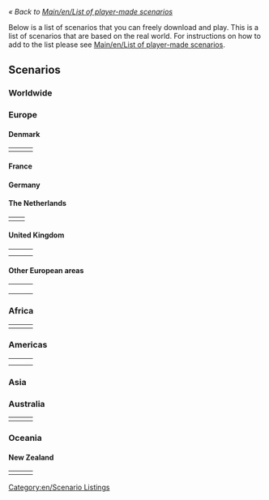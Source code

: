 ''« Back to [[Main/en/List of player-made scenarios]]''

Below is a list of scenarios that you can freely download and play. This is a list of scenarios that are based on the real world. For instructions on how to add to the list please see [[Main/en/List of player-made scenarios]].

==Scenarios==

=== Worldwide ===

{{Scenario:CarstsWorldScenario}}

=== Europe ===

{{Scenario:Europe}}

==== Denmark ====

{|
|- valign="top"
|style="border:none;background:white"|
{{Scenario:Denmark}}

|style="border:none;background:white"|
{{Scenario:Oresund}}

|style="border:none;background:white"|
<!-- {{ ... }} -->

|}

==== France ====

{{Scenario:South West France}}

==== Germany ====

{{Scenario:German Reunification}}

==== The Netherlands ====

{|
|- valign="top"
|style="border:none;background:white"|
{{Scenario:Flevoland}} 

|style="border:none;background:white"|
{{Scenario:The Netherlands}}

|}

==== United Kingdom ====

{|
|- valign="top"
|style="border:none;background:white"|
{{scenario:North_England}}

|style="border:none;background:white"|
{{Scenario:North-West Europe}}

|style="border:none;background:white"|
{{scenario:Northumberland, England}} 

|- valign="top"
|style="border:none;background:white"|
{{scenario:South Yorkshire}} 

|style="border:none;background:white"|
{{Scenario:United Kingdom}}

|style="border:none;background:white"|
{{Scenario:Isle Of Wight}}

|}

==== Other European areas ====

{|
|- valign="top"
|style="border:none;background:white"|
{{Scenario:Iceland}}

|style="border:none;background:white"|
{{Scenario:Italy}}

|style="border:none;background:white"|
{{Scenario:Lithuania}}

|- valign="top"
|style="border:none;background:white"|
{{Scenario:Latvia}}

|style="border:none;background:white"|
{{Scenario:Malta}}

|style="border:none;background:white"|
{{Scenario:Czech Republic}}

|- valign="top"
|style="border:none;background:white"|
{{Scenario:Croatia Dalmatia}}

|style="border:none;background:white"|
{{Scenario:Portugal}}

|}

=== Africa ===

{|
|- valign="top"
|style="border:none;background:white"|
{{Scenario:Alexander to Karthoum}}

|style="border:none;background:white"|
<!-- {{ ... }} -->

|style="border:none;background:white"|
<!-- {{ ... }} -->

|}

=== Americas ===

{|
|- valign="top"
|style="border:none;background:white"|
{{Scenario:Cuba}}

|style="border:none;background:white"|
{{Scenario:Florida}}

|style="border:none;background:white"|
{{Scenario:Jamaica}}

|-
|style="border:none;background:white"|
{{Scenario:South America}}

|style="border:none;background:white"|
{{:Scenario:Colorado}}
|}

=== Asia ===


=== Australia ===

{|
|- valign="top"
|style="border:none;background:white"|
{{Scenario:Australia_Flat}}

|style="border:none;background:white"|
{{scenario:SE_Australia}} 

|style="border:none;background:white"|
{{Scenario:Tasmania}}

|}

=== Oceania ===


==== New Zealand ====

{|
|- valign="top"
|style="border:none;background:white"|
{{Scenario:Chatham Islands}}

|style="border:none;background:white"|
{{Scenario:New Zealand_North Island}}

|style="border:none;background:white"|
{{scenario:New Zealand South Island arctic}} 

|}

[[Category:en/Scenario Listings]]